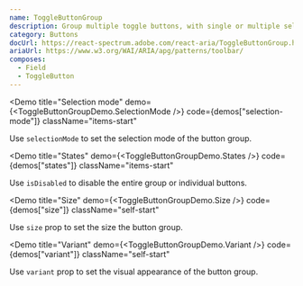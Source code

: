```yaml
---
name: ToggleButtonGroup
description: Group multiple toggle buttons, with single or multiple selection.
category: Buttons
docUrl: https://react-spectrum.adobe.com/react-aria/ToggleButtonGroup.html
ariaUrl: https://www.w3.org/WAI/ARIA/apg/patterns/toolbar/
composes:
  - Field
  - ToggleButton
---
```


<Demo
  title="Selection mode"
  demo={<ToggleButtonGroupDemo.SelectionMode />}
  code={demos["selection-mode"]}
  className="items-start"
>
  Use `selectionMode` to set the selection mode of the button group.
</Demo>

<Demo
  title="States"
  demo={<ToggleButtonGroupDemo.States />}
  code={demos["states"]}
  className="items-start"
>
  Use `isDisabled` to disable the entire group or individual buttons.
</Demo>

<Demo
  title="Size"
  demo={<ToggleButtonGroupDemo.Size />}
  code={demos["size"]}
  className="self-start"
>
  Use `size` prop to set the size the button group.
</Demo>

<Demo
  title="Variant"
  demo={<ToggleButtonGroupDemo.Variant />}
  code={demos["variant"]}
  className="self-start"
>
  Use `variant` prop to set the visual appearance of the button group.
</Demo>
